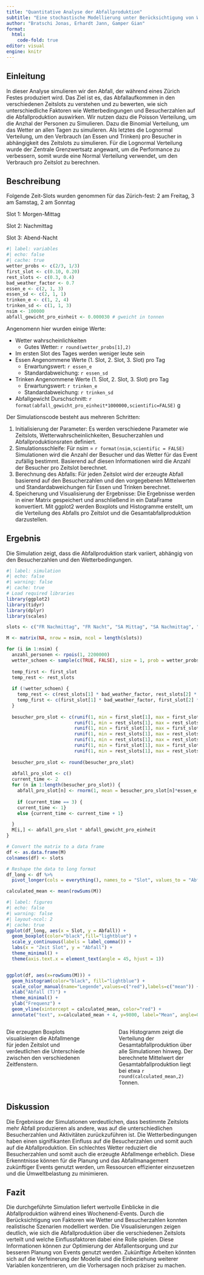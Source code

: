 ```yaml
---
title: "Quantitative Analyse der Abfallproduktion"
subtitle: "Eine stochastische Modellierung unter Berücksichtigung von Wetterbedingungen und Besucherströmen"
author: "Bratschi Jonas, Erhardt Jann, Gamper Gian"
format: 
  html:
    code-fold: true
editor: visual
engine: knitr
---
```


## Einleitung

In dieser Analyse simulieren wir den Abfall, der während eines Zürich Festes produziert wird. Das Ziel ist es, das Abfallaufkommen in den verschiedenen Zeitslots zu verstehen und zu bewerten, wie sich unterschiedliche Faktoren wie Wetterbedingungen und Besucherzahlen auf die Abfallproduktion auswirken. Wir nutzen dazu die Poisson Verteilung, um die Anzhal der Personen zu Simulieren. Dazu die Binomial Verteilung, um das Wetter an allen Tagen zu simulieren. Als letztes die Lognormal Verteilung, um den Verbrauch (an Essen und Trinken) pro Besucher in abhängigkeit des Zeitslots zu simulieren. Für die Lognormal Verteilung wurde der Zentrale Grenzwertsatz angewant, um die Performance zu verbessern, somit wurde eine Normal Verteilung verwendet, um den Verbrauch pro Zeitslot zu berechnen.

## Beschreibung

Folgende Zeit-Slots wurden genommen für das Zürich-fest: 2 am Freitag, 3 am Samstag, 2 am Sonntag

Slot 1: Morgen-Mittag

Slot 2: Nachmittag

Slot 3: Abend-Nacht

```r
#| label: variables
#| echo: false
#| cache: true
wetter_probs <- c(2/3, 1/3)
first_slot <- c(0.10, 0.20)
rest_slots <- c(0.3, 0.4)
bad_weather_factor <- 0.7
essen_e <- c(2, 1, 3)
essen_sd <- c(2, 1, 1)
trinken_e <- c(1, 2, 4)
trinken_sd <- c(1, 1, 3)
nsim <- 100000
abfall_gewicht_pro_einheit <- 0.000030 # gweicht in tonnen
```

Angenomenn hier wurden einige Werte:

-   Wetter wahrscheinlichkeiten
    -   Gutes Wetter: `r round(wetter_probs[1],2)`
-   Im ersten Slot des Tages werden weniger leute sein
-   Essen Angenommene Werte (1. Slot, 2. Slot, 3. Slot) pro Tag
    -   Erwartungswert: `r essen_e`
    -   Standardabweichung: `r essen_sd`
-   Trinken Angenommene Werte (1. Slot, 2. Slot, 3. Slot) pro Tag
    -   Erwartungswert: `r trinken_e`
    -   Standardabweichung: `r trinken_sd`
-   Abfallgewicht Durschschnitt: `r format(abfall_gewicht_pro_einheit*1000000,scientific=FALSE)` g

Der Simulationscode besteht aus mehreren Schritten:

1.  Initialisierung der Parameter: Es werden verschiedene Parameter wie Zeitslots, Wetterwahrscheinlichkeiten, Besucherzahlen und Abfallproduktionsraten definiert.
2.  Simulationsschleife: Für nsim = `r format(nsim,scientific = FALSE)` Simulationen wird die Anzahl der Besucher und das Wetter für das Event zufällig bestimmt. Basierend auf diesen Informationen wird die Anzahl der Besucher pro Zeitslot berechnet.
3.  Berechnung des Abfalls: Für jeden Zeitslot wird der erzeugte Abfall basierend auf den Besucherzahlen und den vorgegebenen Mittelwerten und Standardabweichungen für Essen und Trinken berechnet.
4.  Speicherung und Visualisierung der Ergebnisse: Die Ergebnisse werden in einer Matrix gespeichert und anschließend in ein DataFrame konvertiert. Mit ggplot2 werden Boxplots und Histogramme erstellt, um die Verteilung des Abfalls pro Zeitslot und die Gesamtabfallproduktion darzustellen.

## Ergebnis

Die Simulation zeigt, dass die Abfallproduktion stark variiert, abhängig von den Besucherzahlen und den Wetterbedingungen.

```r
#| label: simulation
#| echo: false
#| warning: false
#| cache: true
# Load required libraries
library(ggplot2)
library(tidyr)
library(dplyr)
library(scales)

slots <- c("FR Nachmittag", "FR Nacht", "SA Mittag", "SA Nachmittag", "SA Nacht", "SO Mittag", "SO Nachmittag")

M <- matrix(NA, nrow = nsim, ncol = length(slots))

for (i in 1:nsim) {
  anzahl_personen <- rpois(1, 2200000)
  wetter_schoen <- sample(c(TRUE, FALSE), size = 1, prob = wetter_probs)
  
  temp_first <- first_slot
  temp_rest <- rest_slots
  
  if (!wetter_schoen) {
    temp_rest <- c(rest_slots[1] * bad_weather_factor, rest_slots[2] * bad_weather_factor)
    temp_first <- c(first_slot[1] * bad_weather_factor, first_slot[2] * bad_weather_factor)
  }
  
  besucher_pro_slot <- c(runif(1, min = first_slot[1], max = first_slot[2]) * anzahl_personen,
                         runif(1, min = rest_slots[1], max = rest_slots[2]) * anzahl_personen,
                         runif(1, min = first_slot[1], max = first_slot[2]) * anzahl_personen,
                         runif(1, min = rest_slots[1], max = rest_slots[2]) * anzahl_personen,
                         runif(1, min = rest_slots[1], max = rest_slots[2]) * anzahl_personen,
                         runif(1, min = first_slot[1], max = first_slot[2]) * anzahl_personen,
                         runif(1, min = rest_slots[1], max = rest_slots[2]) * anzahl_personen)
  
  besucher_pro_slot <- round(besucher_pro_slot)
  
  abfall_pro_slot <- c()
  current_time <- 2
  for (n in 1:length(besucher_pro_slot)) {
    abfall_pro_slot[n] <- rnorm(1, mean = besucher_pro_slot[n]*essen_e[current_time], sd = sqrt(besucher_pro_slot[n]*essen_sd[current_time]^2))
    
    if (current_time == 3) {
    current_time <- 1}
    else {current_time <- current_time + 1}

  }
  M[i,] <- abfall_pro_slot * abfall_gewicht_pro_einheit
}

# Convert the matrix to a data frame
df <- as.data.frame(M)
colnames(df) <- slots

# Reshape the data to long format
df_long <- df %>%
  pivot_longer(cols = everything(), names_to = "Slot", values_to = "Abfall")

calculated_mean <- mean(rowSums(M))
```

```r
#| label: figures
#| echo: false
#| warning: false
#| layout-ncol: 2
#| cache: true
ggplot(df_long, aes(x = Slot, y = Abfall)) +
  geom_boxplot(color="black",fill="lightblue") +
  scale_y_continuous(labels = label_comma()) +
  labs(x = "Zeit Slot", y = "Abfall") +
  theme_minimal() +
  theme(axis.text.x = element_text(angle = 45, hjust = 1))


ggplot(df, aes(x=rowSums(M))) + 
  geom_histogram(color="black", fill="lightblue") +
  scale_color_manual(name="Legende",values=c("red"),labels=c("mean")) +
  xlab("Abfall (T)") +
  theme_minimal() +
  ylab("Frequenz") + 
  geom_vline(xintercept = calculated_mean, color="red") +
  annotate("text", x=calculated_mean + 4, y=9800, label="Mean", angle=0, color="red")
```

::: columns
::: {.column width="45%"}
Die erzeugten Boxplots visualisieren die Abfallmenge für jeden Zeitslot und verdeutlichen die Unterschiede zwischen den verschiedenen Zeitfenstern.
:::

::: {.column width="10%"}
<!-- empty column to create gap -->
:::

::: {.column width="45%"}
Das Histogramm zeigt die Verteilung der Gesamtabfallproduktion über alle Simulationen hinweg. Der berechnete Mittelwert der Gesamtabfallproduktion liegt bei etwa `r round(calculated_mean,2)` Tonnen.
:::
:::

## Diskussion

Die Ergebnisse der Simulationen verdeutlichen, dass bestimmte Zeitslots mehr Abfall produzieren als andere, was auf die unterschiedlichen Besucherzahlen und Aktivitäten zurückzuführen ist. Die Wetterbedingungen haben einen signifikanten Einfluss auf die Besucherzahlen und somit auch auf die Abfallproduktion. Ein schlechtes Wetter reduziert die Besucherzahlen und somit auch die erzeugte Abfallmenge erheblich. Diese Erkenntnisse können für die Planung und das Abfallmanagement zukünftiger Events genutzt werden, um Ressourcen effizienter einzusetzen und die Umweltbelastung zu minimieren.

## Fazit

Die durchgeführte Simulation liefert wertvolle Einblicke in die Abfallproduktion während eines Wochenend-Events. Durch die Berücksichtigung von Faktoren wie Wetter und Besucherzahlen konnten realistische Szenarien modelliert werden. Die Visualisierungen zeigen deutlich, wie sich die Abfallproduktion über die verschiedenen Zeitslots verteilt und welche Einflussfaktoren dabei eine Rolle spielen. Diese Informationen können zur Optimierung der Abfallentsorgung und zur besseren Planung von Events genutzt werden. Zukünftige Arbeiten könnten sich auf die Verfeinerung der Modelle und die Einbeziehung weiterer Variablen konzentrieren, um die Vorhersagen noch präziser zu machen.
